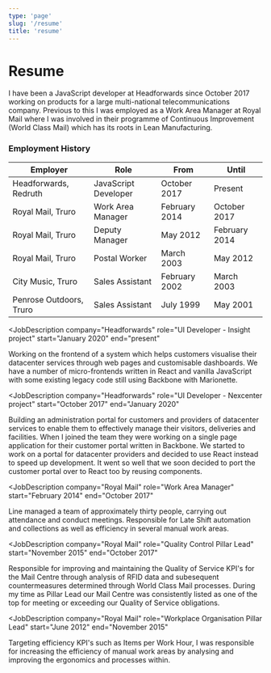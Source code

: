 ```yaml
---
type: 'page'
slug: '/resume'
title: 'resume'
---
```


# Resume

I have been a JavaScript developer at Headforwards since October 2017 working on products for a large multi-national telecommunications company. Previous to this I was employed as a Work Area Manager at Royal Mail where I was involved in their programme of Continuous Improvement (World Class Mail) which has its roots in Lean Manufacturing.

### Employment History

| Employer |	Role	| From |	Until |
|------|------|----|----|
| Headforwards, Redruth	| JavaScript Developer |	October 2017	| Present |
| Royal Mail, Truro |	Work Area Manager	| February 2014	| October 2017 |
| Royal Mail, Truro	| Deputy Manager |	May 2012	| February 2014 |
| Royal Mail, Truro	| Postal Worker |	March 2003	| May 2012 |
| City Music, Truro	| Sales Assistant |	February 2002 |	March 2003 |
| Penrose Outdoors, Truro	| Sales Assistant	| July 1999	| May 2001 |

<JobDescription
  company="Headforwards"
  role="UI Developer - Insight project"
  start="January 2020"
  end="present"
>
Working on the frontend of a system which helps customers visualise their datacenter services through web pages and customisable dashboards. We have a number of micro-frontends written in React and vanilla JavaScript with some existing legacy code still using Backbone with Marionette.
</JobDescription>

<JobDescription
  company="Headforwards"
  role="UI Developer - Nexcenter project"
  start="October 2017"
  end="January 2020"
>
Building an administration portal for customers and providers of datacenter services to enable them to effectively manage their visitors, deliveries and facilities. When I joined the team they were working on a single page application for their customer portal written in Backbone. We started to work on a portal for datacenter providers and decided to use React instead to speed up development. It went so well that we soon decided to port the customer portal over to React too by reusing components.
</JobDescription>

<JobDescription
  company="Royal Mail"
  role="Work Area Manager"
  start="February 2014"
  end="October 2017"
>
Line managed a team of approximately thirty people, carrying out attendance and conduct meetings. Responsible for Late Shift automation and collections as well as efficiency in several manual work areas.
</JobDescription>

<JobDescription
  company="Royal Mail"
  role="Quality Control Pillar Lead"
  start="November 2015"
  end="October 2017"
>
Responsible for improving and maintaining the Quality of Service KPI's for the Mail Centre through analysis of RFID data and subesequent countermeasures determined through World Class Mail processes. During my time as Pillar Lead our Mail Centre was consistently listed as one of the top for meeting or exceeding our Quality of Service obligations.
</JobDescription>

<JobDescription
  company="Royal Mail"
  role="Workplace Organisation Pillar Lead"
  start="June 2012"
  end="November 2015"
>
Targeting efficiency KPI's such as Items per Work Hour, I was responsible for increasing the efficiency of manual work areas by analysing and improving the ergonomics and processes within.
</JobDescription>

